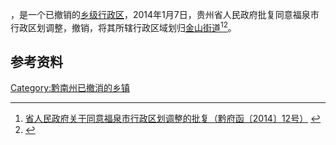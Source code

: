 '''{{PAGENAMEBASE}}'''，是{{PRC admin/fullname|52/27/02}}一个已撤销的[[乡级行政区|乡级行政区]]，2014年1月7日，贵州省人民政府批复同意福泉市行政区划调整，撤销{{PAGENAMEBASE}}，将其所辖行政区域划归[[金山街道_(福泉市)|金山街道]]<ref>[http://www.gzgov.gov.cn/xxgk/jbxxgk/fgwj/zfwj/qfh/201507/t20150703_298181.html 省人民政府关于同意福泉市行政区划调整的批复（黔府函〔2014〕12号）] {{webarchive|url=https://web.archive.org/web/20170831002201/http://www.gzgov.gov.cn/xxgk/jbxxgk/fgwj/zfwj/qfh/201507/t20150703_298181.html |date=2017-08-31 }}</ref><ref>{{Cite web |url=http://www.gzfuquan.gov.cn/doc/2014/01/20/236397.shtml |title=黔南州人民政府关于设置金山街道办事处马场坪街道办事处的批复（黔南府函〔2014〕10号） |accessdate=2017-09-05 |archive-date=2017-09-05 |archive-url=https://web.archive.org/web/20170905143837/http://www.gzfuquan.gov.cn/doc/2014/01/20/236397.shtml |dead-url=yes }}</ref>。

== 参考资料 ==

{{reflist}}

{{行政区划小作品}}

[[Category:黔南州已撤消的乡镇|Category:黔南州已撤消的乡镇]]
